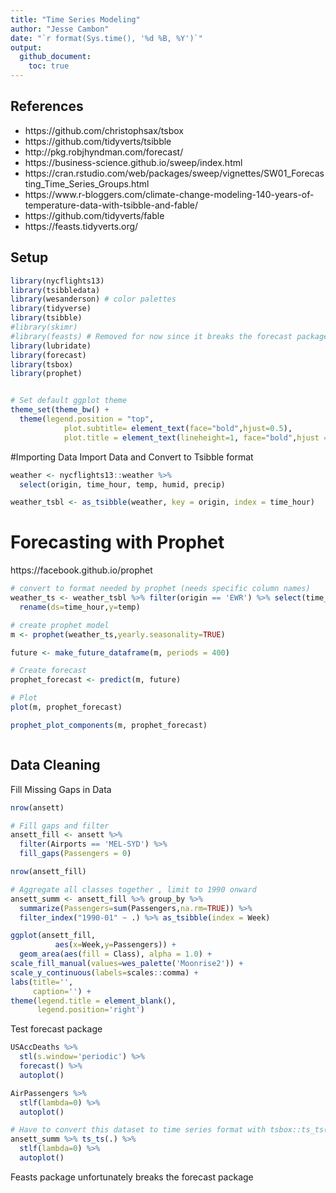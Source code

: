 ```yaml
---
title: "Time Series Modeling"
author: "Jesse Cambon"
date: "`r format(Sys.time(), '%d %B, %Y')`"
output:
  github_document:
    toc: true
---
```


## References
* https://github.com/christophsax/tsbox
* https://github.com/tidyverts/tsibble
* http://pkg.robjhyndman.com/forecast/
* https://business-science.github.io/sweep/index.html
* https://cran.rstudio.com/web/packages/sweep/vignettes/SW01_Forecasting_Time_Series_Groups.html
* https://www.r-bloggers.com/climate-change-modeling-140-years-of-temperature-data-with-tsibble-and-fable/
* https://github.com/tidyverts/fable
* https://feasts.tidyverts.org/

## Setup

```r
library(nycflights13) 
library(tsibbledata)
library(wesanderson) # color palettes
library(tidyverse)
library(tsibble)
#library(skimr)
#library(feasts) # Removed for now since it breaks the forecast package
library(lubridate)
library(forecast)
library(tsbox)
library(prophet)


# Set default ggplot theme
theme_set(theme_bw() +
  theme(legend.position = "top",
            plot.subtitle= element_text(face="bold",hjust=0.5),
            plot.title = element_text(lineheight=1, face="bold",hjust = 0.5)))

```

#Importing Data
Import Data and Convert to Tsibble format

```r
weather <- nycflights13::weather %>% 
  select(origin, time_hour, temp, humid, precip)

weather_tsbl <- as_tsibble(weather, key = origin, index = time_hour)
```


# Forecasting with Prophet
https://facebook.github.io/prophet

```r
# convert to format needed by prophet (needs specific column names)
weather_ts <- weather_tsbl %>% filter(origin == 'EWR') %>% select(time_hour,temp) %>% 
  rename(ds=time_hour,y=temp)

# create prophet model
m <- prophet(weather_ts,yearly.seasonality=TRUE)

future <- make_future_dataframe(m, periods = 400)

# Create forecast
prophet_forecast <- predict(m, future)

# Plot
plot(m, prophet_forecast)

prophet_plot_components(m, prophet_forecast)



```




## Data Cleaning

Fill Missing Gaps in Data


```r
nrow(ansett)

# Fill gaps and filter
ansett_fill <- ansett %>%
  filter(Airports == 'MEL-SYD') %>%
  fill_gaps(Passengers = 0)

nrow(ansett_fill)

# Aggregate all classes together , limit to 1990 onward
ansett_summ <- ansett_fill %>% group_by %>%
  summarize(Passengers=sum(Passengers,na.rm=TRUE)) %>%
  filter_index("1990-01" ~ .) %>% as_tsibble(index = Week)
```

```r
ggplot(ansett_fill,
          aes(x=Week,y=Passengers)) +
  geom_area(aes(fill = Class), alpha = 1.0) +
scale_fill_manual(values=wes_palette('Moonrise2')) +
scale_y_continuous(labels=scales::comma) +
labs(title='',
     caption='') +
theme(legend.title = element_blank(),
      legend.position='right') 
```


Test forecast package

```r
USAccDeaths %>% 
  stl(s.window='periodic') %>%
  forecast() %>%
  autoplot()

AirPassengers %>%
  stlf(lambda=0) %>%
  autoplot()

# Have to convert this dataset to time series format with tsbox::ts_ts()
ansett_summ %>% ts_ts(.) %>%
  stlf(lambda=0) %>%
  autoplot()

```


Feasts package unfortunately breaks the forecast package

